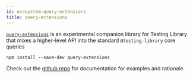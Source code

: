 ```yaml
---
id: ecosystem-query-extensions
title: query-extensions
---
```


[`query-extensions`][gh] is an experimental companion library for Testing
Library that mixes a higher-level API into the standard `@testing-library` core
queries

```npm2yarn
npm install --save-dev query-extensions
```

Check out the [github repo][gh] for documentation for examples and rationale.

[gh]: https://github.com/tjefferson08/query-extensions
